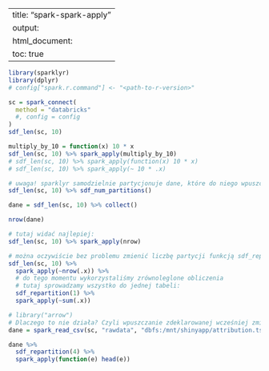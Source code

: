 
---
title: "spark-spark-apply"
output:
  html_document:
    toc: true
---


```r
library(sparklyr)
library(dplyr)
# config["spark.r.command"] <- "<path-to-r-version>"

sc = spark_connect(
  method = "databricks"
  #, config = config
)
sdf_len(sc, 10)
```


```r
multiply_by_10 = function(x) 10 * x
sdf_len(sc, 10) %>% spark_apply(multiply_by_10)
# sdf_len(sc, 10) %>% spark_apply(function(x) 10 * x)
# sdf_len(sc, 10) %>% spark_apply(~ 10 * .x)

```


```r
# uwaga! sparklyr samodzielnie partycjonuje dane, które do niego wpuszczamy
sdf_len(sc, 10) %>% sdf_num_partitions()
```


```r
dane = sdf_len(sc, 10) %>% collect()
```


```r
nrow(dane)
```


```r
# tutaj widać najlepiej:
sdf_len(sc, 10) %>% spark_apply(nrow)
```


```r
# można oczywiście bez problemu zmienić liczbę partycji funkcją sdf_repartition
sdf_len(sc, 10) %>%
  spark_apply(~nrow(.x)) %>%
  # do tego momentu wykorzystaliśmy zrównoleglone obliczenia
  # tutaj sprowadzamy wszystko do jednej tabeli:
  sdf_repartition(1) %>%
  spark_apply(~sum(.x))
```


```r
# library("arrow")
# Dlaczego to nie działa? Czyli wpuszczanie zdeklarowanej wcześniej zmiennej do obliczeń
dane = spark_read_csv(sc, "rawdata", "dbfs:/mnt/shinyapp/attribution.tsv", delimiter = "\t")

```


```r
dane %>% 
  sdf_repartition(4) %>%
  spark_apply(function(e) head(e))
```

